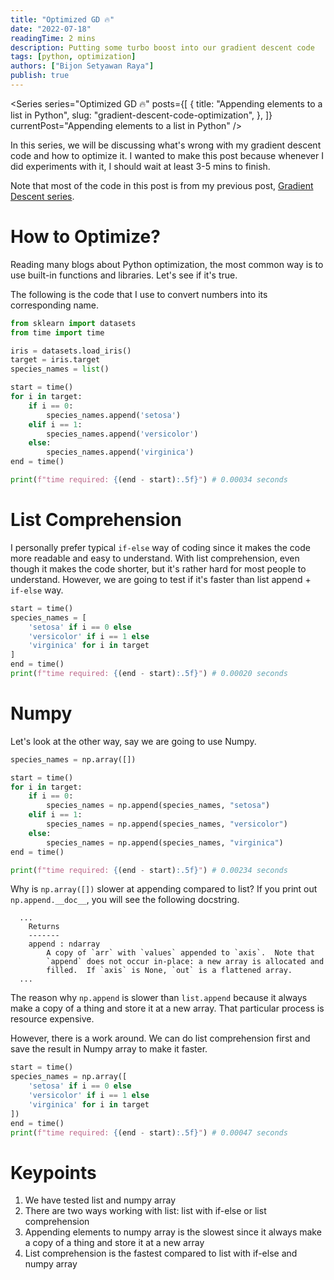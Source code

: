 ```yaml
---
title: "Optimized GD 🔥"
date: "2022-07-18"
readingTime: 2 mins
description: Putting some turbo boost into our gradient descent code
tags: [python, optimization]
authors: ["Bijon Setyawan Raya"]
publish: true
---
```


<Series
  series="Optimized GD 🔥"
  posts={[
    {
      title: "Appending elements to a list in Python",
      slug: "gradient-descent-code-optimization",
    },
  ]}
  currentPost="Appending elements to a list in Python"
/>

In this series, we will be discussing what's wrong with my gradient descent code and how to optimize it.
I wanted to make this post because whenever I did experiments with it, I should wait at least 3-5 mins to finish.

Note that most of the code in this post is from my previous post, [Gradient Descent series](/blog/gradient-descent).

# How to Optimize?

Reading many blogs about Python optimization, the most common way is to use built-in functions and libraries.
Let's see if it's true.

The following is the code that I use to convert numbers into its corresponding name.

```python
from sklearn import datasets
from time import time

iris = datasets.load_iris()
target = iris.target
species_names = list()

start = time()
for i in target:
    if i == 0:
        species_names.append('setosa')
    elif i == 1:
        species_names.append('versicolor')
    else:
        species_names.append('virginica')
end = time()

print(f"time required: {(end - start):.5f}") # 0.00034 seconds
```

# List Comprehension

I personally prefer typical `if-else` way of coding since it makes the code more readable and easy to understand.
With list comprehension, even though it makes the code shorter, but it's rather hard for most people to understand.
However, we are going to test if it's faster than list append + `if-else` way.

```python
start = time()
species_names = [
    'setosa' if i == 0 else
    'versicolor' if i == 1 else
    'virginica' for i in target
]
end = time()
print(f"time required: {(end - start):.5f}") # 0.00020 seconds
```

# Numpy

Let's look at the other way, say we are going to use Numpy.

```python
species_names = np.array([])

start = time()
for i in target:
    if i == 0:
        species_names = np.append(species_names, "setosa")
    elif i == 1:
        species_names = np.append(species_names, "versicolor")
    else:
        species_names = np.append(species_names, "virginica")
end = time()

print(f"time required: {(end - start):.5f}") # 0.00234 seconds
```

Why is `np.array([])` slower at appending compared to list? If you print out `np.append.__doc__`, you will see the following docstring.

```text
  ...
    Returns
    -------
    append : ndarray
        A copy of `arr` with `values` appended to `axis`.  Note that
        `append` does not occur in-place: a new array is allocated and
        filled.  If `axis` is None, `out` is a flattened array.
  ...
```

The reason why `np.append` is slower than `list.append` because it always make a copy of a thing and store it at a new array. That particular process is resource expensive.

However, there is a work around. We can do list comprehension first and save the result in Numpy array to make it faster.

```python
start = time()
species_names = np.array([
    'setosa' if i == 0 else
    'versicolor' if i == 1 else
    'virginica' for i in target
])
end = time()
print(f"time required: {(end - start):.5f}") # 0.00047 seconds
```

# Keypoints

1. We have tested list and numpy array
2. There are two ways working with list: list with if-else or list comprehension
3. Appending elements to numpy array is the slowest since it always make a copy of a thing and store it at a new array
4. List comprehension is the fastest compared to list with if-else and numpy array
